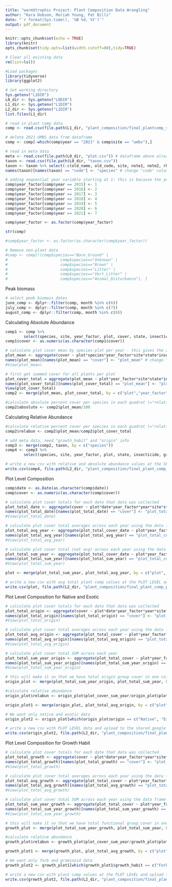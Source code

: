 ```yaml
---
title: "warmXtrophic Project: Plant Composition Data Wrangling"
author: "Kara Dobson, Moriah Young, Pat Bills"
date: "`r format(Sys.time(), '%B %d, %Y')`"
output: pdf_document
---
```


```r
knitr::opts_chunk$set(echo = TRUE)
library(knitr)
opts_chunk$set(tidy.opts=list(width.cutoff=80),tidy=TRUE)
```

```r
# Clear all existing data
rm(list=ls())

#Load packages
library(tidyverse)
library(ggplot2)

# Set working directory
Sys.getenv("L1DIR")
L0_dir <- Sys.getenv("L0DIR")
L1_dir <- Sys.getenv("L1DIR")
L2_dir <- Sys.getenv("L2DIR")
list.files(L1_dir)

# read in plant comp data
comp <- read.csv(file.path(L1_dir, "plant_composition/final_plantcomp_species_removed_L1.csv"))

# delete 2021 UMBS data from dataframe 
comp <- comp[-which(comp$year == "2021" & comp$site == "umbs"),]

# read in meta data
meta <- read.csv(file.path(L0_dir, "plot.csv")) # dataframe above already has meta data in it
taxon <- read.csv(file.path(L0_dir, "taxon.csv"))
taxon <- taxon %>% select(-c(old_name, old_code, site, note1, note2, rhizomatous, MH_rhizomatous_suggestion)) # get rid of columns that arent necessary
names(taxon)[names(taxon) == "code"] <- "species" # change "code" column name to "species" so this can be merged with another dateframe below
```

```r
# adding sequential year variable starting at 1: this is because the years (e.g. 2015, 2016, etc) are large numbers compared with other values in the dataset. We can always label axes with these real years.
comp$year_factor[comp$year == 2015] <- 1
comp$year_factor[comp$year == 2016] <- 2
comp$year_factor[comp$year == 2017] <- 3
comp$year_factor[comp$year == 2018] <- 4
comp$year_factor[comp$year == 2019] <- 5
comp$year_factor[comp$year == 2020] <- 6
comp$year_factor[comp$year == 2021] <- 7

comp$year_factor <- as.factor(comp$year_factor)

str(comp)

#comp$year_factor <- as.factor(as.character(comp$year_factor))

# Remove non-plant data
#comp <- comp[!(comp$species=="Bare_Ground" | 
#                       comp$species=="Unknown" | 
#                       comp$species=="Brown" | 
#                       comp$species=="Litter" | 
#                       comp$species=="Vert_Litter" | 
#                       comp$species=="Animal_Disturbance"), ]

```

Peak biomass
```r
# select peak biomass dates 
june_comp <- dplyr::filter(comp, month %in% c(6))
july_comp <- dplyr::filter(comp, month %in% c(7))
august_comp <- dplyr::filter(comp, month %in% c(8))
```


Calculating Absolute Abundance
```r
comp1 <- comp %>% 
        select(species, site, year_factor, plot, cover, state, insecticide)
comp1$cover <- as.numeric(as.character(comp1$cover))

# calculate plot cover mean by species-plot per year - this gives the average percent cover of a species in a plot for each year
plot_mean <- aggregate(cover ~ plot*species*year_factor*site*state*insecticide, data = comp1, FUN = mean, na.rm = T)
names(plot_mean)[names(plot_mean) == "cover"] <- "plot_mean" # change "cover" column name to "plot_mean"
#View(plot_mean)

# first get summed cover for all plants per plot
plot_cover_total = aggregate(plot_mean ~ plot*year_factor*site*state*insecticide, data = plot_mean, FUN = sum, na.rm = T)
names(plot_cover_total)[names(plot_cover_total) == "plot_mean"] <- "plot_cover_total"
View(plot_cover_total)
comp2 <- merge(plot_mean, plot_cover_total, by = c("plot","year_factor","site", "state", "insecticide"))

#calculate absolute percent cover per species in each quadrat (="relative abundance")
comp2$absolute <- comp2$plot_mean/100

```

Calculating Relative Abundance
```r
#calculate relative percent cover per species in each quadrat (="relative abundance")
comp2$relabun <- comp2$plot_mean/comp2$plot_cover_total

# add meta data, need "growth_habit" and "origin" info
comp3 <- merge(comp2, taxon, by = c("species"))
comp4 <- comp3 %>% 
        select(species, site, year_factor, plot, state, insecticide, growth_habit, origin, plot_mean, plot_cover_total, absolute, relabun)

# write a new csv with relative and absolute abundance values at the SPECIES LEVEL and upload to the shared google drive for both sites
write.csv(comp4, file.path(L2_dir, "plant_composition/final_plant_comp_species_L2.csv"), row.names = F)
```

Plot Level Composition
```r
comp$date <- as.Date(as.character(comp$date))
comp$cover <- as.numeric(as.character(comp$cover))

# calculate plot cover totals for each date that data was collected 
plot_total_date <- aggregate(cover ~ plot*date*year_factor*year*site*state*insecticide, data = comp, FUN = sum, na.rm = T)
names(plot_total_date)[names(plot_total_date) == "cover"] <- "plot_total_cover_date" # change "cover" column name to "plot_total_cover"
#View(plot_total_date)

# calculate plot cover total averages across each year using the data frame created above
plot_total_avg_year <- aggregate(plot_total_cover_date ~ plot*year_factor*year*site*state*insecticide, data = plot_total_date, FUN = mean, na.rm = T)
names(plot_total_avg_year)[names(plot_total_avg_year) == "plot_total_cover_date"] <- "plot_cover_avg_year" # change "cover" column name to "plot_total_avg"
#View(plot_total_avg_year)

# calculate plot cover total (not avg) across each year using the data frame created above
plot_total_sum_year <- aggregate(plot_total_cover_date ~ plot*year_factor*year*site*state*insecticide, data = plot_total_date, FUN = sum, na.rm = T)
names(plot_total_sum_year)[names(plot_total_sum_year) == "plot_total_cover_date"] <- "plot_total_cover_year" # change "cover" column name to "plot_total_avg"
#View(plot_total_sum_year)

plot <- merge(plot_total_sum_year, plot_total_avg_year, by = c("plot", "year_factor", "year", "site", "insecticide", "state"))

# write a new csv with avg total plant comp values at the PLOT LEVEL and upload to the shared google drive for both sites
write.csv(plot, file.path(L2_dir, "plant_composition/final_plant_comp_plot_L2.csv"), row.names = F)
```

Plot Level Composition for Native and Exotic
```r
# calculate plot cover totals for each date that data was collected 
plot_total_origin <- aggregate(cover ~ plot*date*year_factor*year*site*state*insecticide*origin, data = comp, FUN = sum, na.rm = T)
names(plot_total_origin)[names(plot_total_origin) == "cover"] <- "plot_total_cover" # change "cover" column name to "plot_total_cover"
#View(plot_total_origin)

# calculate plot cover total averages across each year using the data frame created above
plot_total_avg_origin <- aggregate(plot_total_cover ~ plot*year_factor*year*site*state*insecticide*origin, data = plot_total_origin, FUN = mean, na.rm = T)
names(plot_total_avg_origin)[names(plot_total_avg_origin) == "plot_total_cover"] <- "plot_cover_avg" # change "cover" column name to "plot_total_avg"
#View(plot_total_avg_origin)

# calculate plot cover total SUM across each year 
plot_total_sum_year_origin <- aggregate(plot_total_cover ~ plot*year_factor*year*site*state*insecticide*origin, data = plot_total_origin, FUN = sum, na.rm = T)
names(plot_total_sum_year_origin)[names(plot_total_sum_year_origin) == "plot_total_cover"] <- "plot_cover_sum_year" # change "cover" column name to "plot_cover_sum_year"
#View(plot_total_sum_year_origin)

# this will make it so that we have total origin group cover in one column and total cover for the plot in another column - then we can calculate relative cover over the year
origin_plot <- merge(plot_total_sum_year_origin, plot_total_sum_year, by = c("plot", "year_factor", "year", "site", "insecticide", "state"))

#calculate relative abundance
origin_plot$relabun <- origin_plot$plot_cover_sum_year/origin_plot$plot_total_cover_year

origin_plot1 <- merge(origin_plot, plot_total_avg_origin, by = c("plot", "year_factor", "year", "site", "insecticide", "state", "origin"))

# We want only native and exotic data 
origin_plot2 <- origin_plot[which(origin_plot$origin == c("Native", "Exotic")),]

# write a new csv with PLOT LEVEL data and upload to the shared google drive for both sites
write.csv(origin_plot2, file.path(L2_dir, "plant_composition/final_plant_comp_plot_origin_L2.csv"), row.names = F)
```

Plot Level Composition for Growth Habit
```r
# calculate plot cover totals for each date that data was collected 
plot_total_growth <- aggregate(cover ~ plot*date*year_factor*year*site*state*insecticide*growth_habit, data = comp, FUN = sum, na.rm = T)
names(plot_total_growth)[names(plot_total_growth) == "cover"] <- "plot_total_cover" # change "cover" column name to "plot_total_cover"
#View(plot_total_growth)

# calculate plot cover total averages across each year using the data frame created above
plot_total_avg_growth <- aggregate(plot_total_cover ~ plot*year_factor*year*site*state*insecticide*growth_habit, data = plot_total_growth, FUN = mean, na.rm = T)
names(plot_total_avg_growth)[names(plot_total_avg_growth) == "plot_total_cover"] <- "plot_cover_avg" # change "cover" column name to "plot_total_avg"
#View(plot_total_avg_growth)

# calculate plot cover total SUM across each year using the data frame created above
plot_total_sum_year_growth <- aggregate(plot_total_cover ~ plot*year_factor*year*site*state*insecticide*growth_habit, data = plot_total_growth, FUN = sum, na.rm = T)
names(plot_total_sum_year_growth)[names(plot_total_sum_year_growth) == "plot_total_cover"] <- "plot_cover_sum_year" # change "cover" column name to "plot_total_avg"
#View(plot_total_sum_year_growth)

# this will make it so that we have total functional group cover in one column and total cover for the plot in another column - then we can calculate relative cover over the year
growth_plot <- merge(plot_total_sum_year_growth, plot_total_sum_year, by = c("plot", "year_factor", "year", "site", "insecticide", "state"))

#calculate relative abundance
growth_plot$relabun <- growth_plot$plot_cover_sum_year/growth_plot$plot_total_cover_year

growth_plot1 <- merge(growth_plot, plot_total_avg_growth, by = c("plot", "year_factor", "year", "site", "insecticide", "state", "growth_habit"))

# We want only forb and graminoid data 
growth_plot2 <- growth_plot1[which(growth_plot1$growth_habit == c("Forb", "Graminoid")),]

# write a new csv with plant comp values at the PLOT LEVEL and upload to the shared google drive for both sites
write.csv(growth_plot2, file.path(L2_dir, "plant_composition/final_plant_comp_plot_growthhabit_L2.csv"), row.names = F)
```

